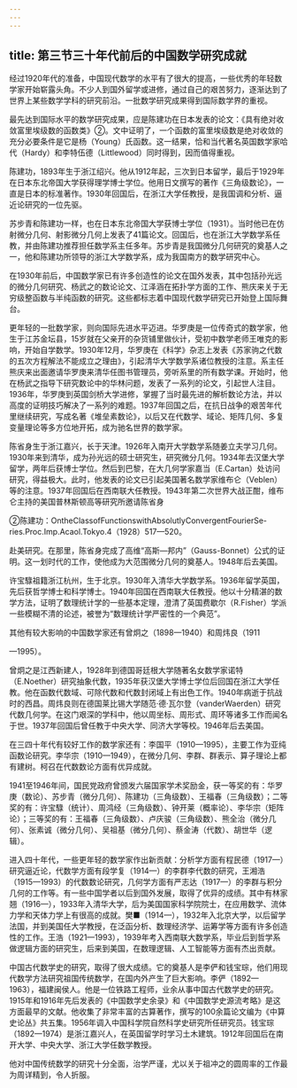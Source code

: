 ```yaml
---
---
---
```

title: 第三节三十年代前后的中国数学研究成就
---



经过1920年代的准备，中国现代数学的水平有了很大的提高，一些优秀的年轻数学家开始崭露头角。不少人到国外留学或进修，通过自己的艰苦努力，逐渐达到了世界上某些数学学科的研究前沿。一批数学研究成果得到国际数学界的重视。

最先达到国际水平的数学研究成果，应是陈建功在日本发表的论文：《具有绝对收敛富里埃级数的函数类》②。文中证明了，一个函数的富里埃级数是绝对收敛的充分必要条件是它是杨（Young）氏函数。这一结果，恰和当代著名英国数学家哈代（Hardy）和李特伍德（Littlewood）同时得到，因而值得重视。

陈建功，1893年生于浙江绍兴。他从1912年起，三次到日本留学，最后于1929年在日本东北帝国大学获得理学博士学位。他用日文撰写的著作《三角级数论》，一直是日本的标准著作。1930年回国后，在浙江大学任教授，是我国调和分析、逼近论研究的一位先驱。

苏步青和陈建功一样，也在日本东北帝国大学获博士学位（1931）。当时他已在仿射微分几何、射影微分几何上发表了41篇论文。回国后，也在浙江大学数学系任教，并由陈建功推荐担任数学系主任多年。苏步青是我国微分几何研究的奠基人之一，他和陈建功所领导的浙江大学数学系，成为我国南方的数学研究中心。

在1930年前后，中国数学家已有许多创造性的论文在国外发表，其中包括孙光远的微分几何研究、杨武之的数论论文、江泽涵在拓扑学方面的工作、熊庆来关于无穷级整函数与半纯函数的研究。这些都标志着中国现代数学研究已开始登上国际舞台。

更年轻的一批数学家，则向国际先进水平迈进。华罗庚是一位传奇式的数学家，他生于江苏金坛县，15岁就在父亲开的杂货铺里做伙计，受初中数学老师王唯克的影响，开始自学数学。1930年12月，华罗庚在《科学》杂志上发表《苏家驹之代数的五次方程解法不能成立之理由》，引起清华大学数学系诸位教授的注意。系主任熊庆来出面邀请华罗庚来清华任图书管理员，旁听系里的所有数学课。开始时，他在杨武之指导下研究数论中的华林问题，发表了一系列的论文，引起世人注目。1936年，华罗庚到英国剑桥大学进修，掌握了当时最先进的解析数论方法，并以高度的证明技巧解决了一系列的难题。1937年回国之后，在抗日战争的艰苦年代里继续研究，写成名著《堆垒素数论》，以后又在代数学、域论、矩阵几何、多复变量理论等多方位地开拓，成为驰名世界的数学家。

陈省身生于浙江嘉兴，长于天津。1926年入南开大学数学系随姜立夫学习几何。1930年来到清华，成为孙光远的硕士研究生，研究微分几何。1934年去汉堡大学留学，两年后获博士学位。然后到巴黎，在大几何学家嘉当（E.Cartan）处访问研究，得益极大。此时，他发表的论文已引起美国著名数学家维布仑（Veblen）等的注意。1937年回国后在西南联大任教授。1943年第二次世界大战正酣，维布仑主持的美国普林斯顿高等研究所邀请陈省身

②陈建功：OntheClassofFunctionswithAbsolutlyConvergentFourierSe-ries.Proc.Imp.Acaol.Tokyo.4（1928）517—520。

赴美研究。在那里，陈省身完成了高维“高斯—邦内”（Gauss-Bonnet）公式的证明。这一划时代的工作，使他成为大范围微分几何的奠基人。1948年后去美国。

许宝騄祖籍浙江杭州，生于北京。1930年入清华大学数学系。1936年留学英国，先后获哲学博士和科学博士。1940年回国在西南联大任教授。他以十分精湛的数学方法，证明了数理统计学的一些基本定理，澄清了英国费歇尔（R.Fisher）学派一些模糊不清的论述，被誉为“数理统计学严密性的一个典范”。

其他有较大影响的中国数学家还有曾炯之（1898—1940）和周炜良（1911

—1995）。

曾炯之是江西新建人，1928年到德国哥廷根大学随著名女数学家诺特（E.Noether）研究抽象代数，1935年获汉堡大学博士学位后回国在浙江大学任教。他在函数代数域、可除代数和代数封闭域上有出色工作。1940年病逝于抗战时的西昌。周炜良则在德国莱比锡大学随范·德·瓦尔登（vanderWaerden）研究代数几何学。在这门艰深的学科中，他以周坐标、周形式、周环等诸多工作而闻名于世。1937年回国后曾任教于中央大学、同济大学等校。1946年后去美国。

在三四十年代有较好工作的数学家还有：李国平（1910—1995），主要工作为亚纯函数论研究。李华宗（1910—1949），在微分几何、李群、群表示、算子理论上都有建树。柯召在代数数论方面有优异成就。

1941至1946年间，国民党政府曾颁发六届国家学术奖励金，获一等奖的有：华罗庚（数论）、苏步青（微分几何）、陈建功（三角级数）、王福春（三角级数）；二等奖的有：许宝騄（统计）、周鸿经（三角级数）、钟开莱（概率论）、李华宗（矩阵论）；三等奖的有：王福春（三角级数）、卢庆骏（三角级数）、熊全治（微分几何）、张素诚（微分几何）、吴祖基（微分几何）、蔡金涛（代数）、胡世华（逻辑）。

进入四十年代，一些更年轻的数学家作出新贡献：分析学方面有程民德（1917—）研究逼近论，代数学方面有段学复（1914—）的李群李代数的研究，王湘浩（1915—1993）的代数数论研究，几何学方面有严志达（1917—）的李群与积分几何的工作等。有一些中国学者以后到国外发展，取得了优异的成绩。其中有林家翘（1916—），1933年入清华大学，后为美国国家科学院院士，在应用数学、流体力学和天体力学上有很高的成就。樊■（1914—），1932年入北京大学，以后留学法国，并到美国任大学教授，在泛函分析、数理经济学、运筹学等方面有许多创造性的工作。王浩（1921—1993），1939年考入西南联大数学系，毕业后到哲学系做逻辑方面的研究生，后来到美国，在数理逻辑、人工智能等方面有杰出贡献。

中国古代数学史的研究，取得了很大成绩。它的奠基人是李俨和钱宝琮，他们用现代数学方法研究祖国传统数学，在国内外产生了巨大影响。李俨（1892—1963），福建闽侯人。他是一位铁路工程师，业余从事中国古代数学史的研究。1915年和1916年先后发表的《中国数学史余录》和《中国数学史源流考略》是这方面最早的文献。他收集了非常丰富的古算著作，撰写的100余篇论文编为《中算史论丛》共五集。1956年调入中国科学院自然科学史研究所任研究员。钱宝琮（1892—1974）是浙江嘉兴人，在英国留学时学习土木建筑。1912年回国后在南开大学、中央大学、浙江大学任数学教授。

他对中国传统数学的研究十分全面，治学严谨，尤以关于祖冲之的圆周率的工作最为周详精到，令人折服。